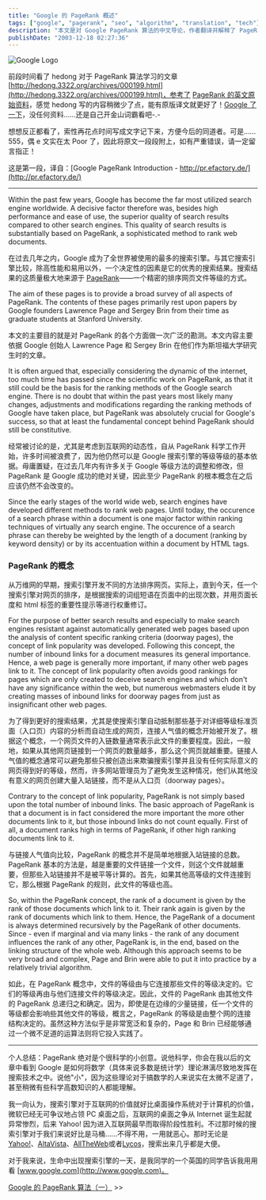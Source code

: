 ---
title: "Google 的 PageRank 概述"
tags: ["google", "pagerank", "seo", "algorithm", "translation", "tech"]
description: "本文是对 Google PageRank 算法的中文导论，作者翻译并解释了 PageRank 的基本概念、工作原理及其与传统链接流行度评估方法的区别。文章详细阐述了 PageRank 如何基于整个网络的链接结构来递归计算网页重要性，强调高质量入站链接对网页排名的重要性，以及这一创新如何帮助 Google 在搜索引擎领域取得突破性成功。"
publishDate: "2003-12-18 02:27:36"
---

![Google Logo](http://blog.xdanger.com/archives/pics/20031218a.gif)

前段时间看了 hedong 对于 PageRank 算法学习的文章 [http://hedong.3322.org/archives/000199.html](http://hedong.3322.org/archives/000199.html)，参考了 [PageRank 的英文原始资料](http://pr.efactory.de/)，感觉 hedong 写的内容稍微少了点，能有原版译文就更好了！[Google 了一下](http://www.google.com/search?q=pagerank&lr=lang_zh-CN%7Clang_zh-TW)，没任何资料……还是自己开金山词霸看吧-.-

想想反正都看了，索性再花点时间写成文字记下来，方便今后的同道者。可是……555，偶 e 文实在太 Poor 了，因此将原文一段段附上，如有严重错误，请一定留言指正！

这是第一段，译自：[Google PageRank Introduction - http://pr.efactory.de/](http://pr.efactory.de/)

---

Within the past few years, Google has become the far most utilized search engine worldwide. A decisive factor therefore was, besides high performance and ease of use, the superior quality of search results compared to other search engines. This quality of search results is substantially based on PageRank, a sophisticated method to rank web documents.

在过去几年之内，Google 成为了全世界被使用的最多的搜索引擎。与其它搜索引擎比较，除高性能和易用以外，一个决定性的因素是它的优秀的搜索结果。搜索结果的这质量极大地来源于 [PageRank](http://www.google.com/technology/)——一个精密的排序网页文件等级的方式。

The aim of these pages is to provide a broad survey of all aspects of PageRank. The contents of these pages primarily rest upon papers by Google founders Lawrence Page and Sergey Brin from their time as graduate students at Stanford University.

本文的主要目的就是对 PageRank 的各个方面做一次广泛的勘测。本文内容主要依据 Google 创始人 Lawrence Page 和 Sergey Brin 在他们作为斯坦福大学研究生时的文章。

It is often argued that, especially considering the dynamic of the internet, too much time has passed since the scientific work on PageRank, as that it still could be the basis for the ranking methods of the Google search engine. There is no doubt that within the past years most likely many changes, adjustments and modifications regarding the ranking methods of Google have taken place, but PageRank was absolutely crucial for Google's success, so that at least the fundamental concept behind PageRank should still be constitutive.

经常被讨论的是，尤其是考虑到互联网的动态性，自从 PageRank 科学工作开始，许多时间被浪费了，因为他仍然可以是 Google 搜索引擎的等级等级的基本依据。毋庸置疑，在过去几年内有许多关于 Google 等级方法的调整和修改，但 PageRank 是 Google 成功的绝对关键，因此至少 PageRank 的根本概念在之后应该仍然不会改变的。

Since the early stages of the world wide web, search engines have developed different methods to rank web pages. Until today, the occurence of a search phrase within a document is one major factor within ranking techniques of virtually any search engine. The occurence of a search phrase can thereby be weighted by the length of a document (ranking by keyword density) or by its accentuation within a document by HTML tags.

### PageRank 的概念

从万维网的早期，搜索引擎开发不同的方法排序网页。实际上，直到今天，任一个搜索引擎对网页的排序，是根据搜索的词组短语在页面中的出现次数，并用页面长度和 html 标签的重要性提示等进行权重修订。

For the purpose of better search results and especially to make search engines resistant against automatically generated web pages based upon the analysis of content specific ranking criteria (doorway pages), the concept of link popularity was developed. Following this concept, the number of inbound links for a document measures its general importance. Hence, a web page is generally more important, if many other web pages link to it. The concept of link popularity often avoids good rankings for pages which are only created to deceive search engines and which don't have any significance within the web, but numerous webmasters elude it by creating masses of inbound links for doorway pages from just as insignificant other web pages.

为了得到更好的搜索结果，尤其是使搜索引擎自动抵制那些基于对详细等级标准页面（入口页）内容的分析而自动生成的网页，连接人气值的概念开始被开发了。根据这个概念，一个网页文件的入链数量通常表示此文件的重要程度。因此，一般地，如果从其他网页链接到一个网页的数量越多，那么这个网页就越重要。链接人气值的概念通常可以避免那些只被创造出来欺骗搜索引擎并且没有任何实际意义的网页得到好的等级，然而，许多网站管理员为了避免发生这种情况，他们从其他没有意义的网页创建大量入站链接，而不是从入口页（doorway pages）。

Contrary to the concept of link popularity, PageRank is not simply based upon the total number of inbound links. The basic approach of PageRank is that a document is in fact considered the more important the more other documents link to it, but those inbound links do not count equally. First of all, a document ranks high in terms of PageRank, if other high ranking documents link to it.

与链接人气值向比较，PageRank 的概念并不是简单地根据入站链接的总数。PageRank 基本的方法是，越是重要的文件链接一个文件，则这个文件就越重要，但那些入站链接并不是被平等计算的。首先，如果其他高等级的文件连接到它，那么根据 PageRank 的规则，此文件的等级也高。

So, within the PageRank concept, the rank of a document is given by the rank of those documents which link to it. Their rank again is given by the rank of documents which link to them. Hence, the PageRank of a document is always determined recursively by the PageRank of other documents. Since - even if marginal and via many links - the rank of any document influences the rank of any other, PageRank is, in the end, based on the linking structure of the whole web. Although this approach seems to be very broad and complex, Page and Brin were able to put it into practice by a relatively trivial algorithm.

如此，在 PageRank 概念中，文件的等级由与它连接那些文件的等级决定的。它们的等级再由与他们连接文件的等级决定。因此，文件的 PageRank 由其他文件的 PageRank 总递归之和确定。因为，即使是在边缘的少量链接，任一个文件的等级都会影响些其他文件的等级，概言之，PageRank 的等级是由整个网的连接结构决定的。虽然这种方法似乎是非常宽泛和复杂的，Page 和 Brin 已经能够通过一个微不足道的运算法则将它投入实践了。

---

个人总结：PageRank 绝对是个很科学的小创意。说他科学，你会在我以后的文章中看到 Google 是如何将数学（具体来说多数是统计学）理论淋漓尽致地发挥在搜索技术之中。说他"小"，因为这些理论对于搞数学的人来说实在太微不足道了，甚至稍微有些科学高数知识的人都能理解。

我一向认为，搜索引擎对于互联网的价值就好比桌面操作系统对于计算机的价值，微软已经无可争议地占领 PC 桌面之后，互联网的桌面之争从 Internet 诞生起就异常惨烈，后来 Yahoo! 因为进入互联网最早而取得阶段性胜利。不过那时候的搜索引擎对于我们来说好比是马桶……不得不用，一用就恶心。那时无论是 [Yahoo!](http://www.yahoo.com)、[AltaVista](http://www.altavista.com/)、[AllTheWeb](http://www.alltheweb)或者[Lycos](http://www.lycos.com/)，搜索出来几乎都是大便。

对于我来说，生命中出现搜索引擎的一天，是我同学的一个英国的同学告诉我用用看 [www.google.com](http://www.google.com)。

[Google 的 PageRank 算法（一）](http://blog.xdanger.com/archives/2003/12/19/000051.html) >>
